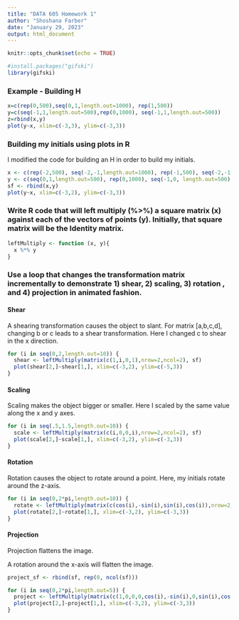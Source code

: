 ---
title: "DATA 605 Homework 1"
author: "Shoshana Farber"
date: "January 29, 2023"
output: html_document
---

```{r setup, include=FALSE}
knitr::opts_chunk$set(echo = TRUE)

#install.packages("gifski")
library(gifski)
```

### Example - Building H

```{r}
x=c(rep(0,500),seq(0,1,length.out=1000), rep(1,500))
y=c(seq(-1,1,length.out=500),rep(0,1000), seq(-1,1,length.out=500))
z=rbind(x,y)
plot(y~x, xlim=c(-3,3), ylim=c(-3,3))
```

### Building my initials using plots in R

I modified the code for building an H in order to build my initials. 

```{r plot-both}
x <- c(rep(-2,500), seq(-2,-1,length.out=1000), rep(-1,500), seq(-2,-1,length.out=1000), seq(-2,-1,length.out=1000), seq(0,1,length.out=1000), rep(0, 500), seq(0,1,length.out=1000))
y <- c(seq(0,1,length.out=500), rep(0,1000), seq(-1,0, length.out=500), rep(1,1000), rep(-1,1000), rep(0,1000), seq(-1,1,length.out=500), rep(1,1000))
sf <- rbind(x,y)
plot(y~x, xlim=c(-3,2), ylim=c(-3,3))
```

### Write R code that will left multiply (%>%) a square matrix (x) against each of the vectors of points (y). Initially, that square matrix will be the Identity matrix. 

```{r}
leftMultiply <- function (x, y){
  x %*% y
}
```

### Use a loop that changes the transformation matrix incrementally to demonstrate 1) shear, 2) scaling, 3)  rotation , and 4) projection in animated fashion.

#### Shear

A shearing transformation causes the object to slant. For matrix [a,b,c,d], changing b or c leads to a shear transformation. Here I changed c to shear in the x direction. 

```{r animation.hook="gifski"}
for (i in seq(0,2,length.out=10)) {
  shear <- leftMultiply(matrix(c(1,i,0,1),nrow=2,ncol=2), sf)
  plot(shear[2,]~shear[1,], xlim=c(-3,2), ylim=c(-5,3))
}
```

#### Scaling

Scaling makes the object bigger or smaller. Here I scaled by the same value along the x and y axes.  

```{r animation.hook="gifski"}
for (i in seq(.5,1.5,length.out=10)) {
  scale <- leftMultiply(matrix(c(i,0,0,i),nrow=2,ncol=2), sf)
  plot(scale[2,]~scale[1,], xlim=c(-3,2), ylim=c(-3,3))
}
```

#### Rotation

Rotation causes the object to rotate around a point. Here, my initials rotate around the z-axis. 

```{r animation.hook="gifski"}
for (i in seq(0,2*pi,length.out=10)) {
  rotate <- leftMultiply(matrix(c(cos(i),-sin(i),sin(i),cos(i)),nrow=2,ncol=2), sf)
  plot(rotate[2,]~rotate[1,], xlim=c(-3,2), ylim=c(-3,3))
}
```

#### Projection

Projection flattens the image.

A rotation around the x-axis will flatten the image.

```{r animation.hook="gifski"}
project_sf <- rbind(sf, rep(0, ncol(sf)))

for (i in seq(0,2*pi,length.out=5)) {
  project <- leftMultiply(matrix(c(1,0,0,0,cos(i),-sin(i),0,sin(i),cos(i)), nrow=3, ncol=3), project_sf)
  plot(project[2,]~project[1,], xlim=c(-3,2), ylim=c(-3,3))
}
```

